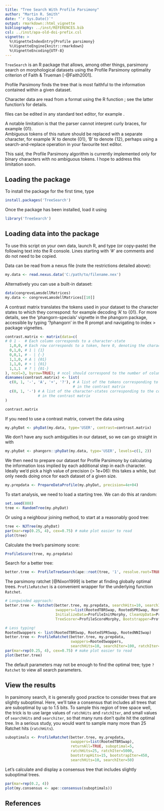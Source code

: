 ---
title: "Tree Search With Profile Parsimony"
author: "Martin R. Smith"
date: "`r Sys.Date()`"
output: rmarkdown::html_vignette
bibliography: ../inst/REFERENCES.bib
csl: ../inst/apa-old-doi-prefix.csl
vignette: >
  %\VignetteIndexEntry{Profile parsimony}
  %\VignetteEngine{knitr::rmarkdown}
  %\VignetteEncoding{UTF-8}
---


`TreeSearch` is an R package that allows, among other things, parsimony search 
on morphological datasets using the Profile Parsimony optimality criterion of 
Faith & Trueman [-@Faith2001].

Profile Parsimony finds the tree that is most faithful to the information contained 
within a given dataset.


Character data are read from a \emph{restricted} \acronym{NEXUS} format using the R function
\code{\link{read.nexus.data}}; see the latter function's \link[=read.nexus.data]{documentation} for details.

\acronym{NEXUS} files can be edited in any standard text editor,
 for example \href{https://notepad-plus-plus.org/}{Notepad++}.
 
A notable limitation is that the parser cannot interpret curly braces, for example {01}.  
Ambiguous tokens of this nature should be replaced with a separate character, for example 
'A' to denote {01}, 'B' to denote {12}, perhaps using a search-and-replace operation in your 
favourite text editor.

This said, the Profile Parsimony algorithm is currently implemented only for binary characters
with no ambiguous tokens.
I hope to address this limitation soon.

## Loading the package
To install the package for the first time, type
```r
install.packages('TreeSearch')
```
Once the package has been installed, load it using
```{r Load library}
library('TreeSearch')
```

## Loading data into the package
To use this script on your own data, launch R, and type (or copy-paste) the following text
into the R console.  Lines starting with '#' are comments and do not need to be copied.

Data can be read from a nexus file (note the restrictions detailed above):
```r
my.data <- read.nexus.data('C:/path/to/filename.nex')
```

Alternatively you can use a built-in dataset:
```{r Load Longrich data}
data(congreveLamsdellMatrices)
my.data <- congreveLamsdellMatrices[[10]]
```

A contrast matrix translates the tokens used in your dataset to the character states to 
   which they correspond: for example decoding 'A' to {01}.
   For more details, see the 'phangorn-specials' vignette in the phangorn package,
   accessible by typing '?phangorn' in the R prompt and navigating to 
   index > package vignettes.

```{r Contrast matrix}
contrast.matrix <- matrix(data=c(
# 0 1 -  # Each column corresponds to a character-state
  1,0,0, # Each row corresponds to a token, here 0, denoting the character-state set {0} 
  0,1,0, # 1 | {1}
  0,0,1, # - | {-}
  1,1,0, # A | {01}
  1,1,0, # + | {01}
  1,1,1  # ? | {01-}
), ncol=3, byrow=TRUE); # ncol should correspond to the number of columns in the matrix
dimnames(contrast.matrix) <- list(
  c(0, 1, '-', 'A', '+', '?'), # A list of the tokens corresponding to each row
                               # in the contrast matrix
  c(0, 1, '-') # A list of the character-states corresponding to the columns 
               # in the contrast matrix
)

contrast.matrix
```

If you need to use a contrast matrix, convert the data using 
```r
my.phyDat <- phyDat(my.data, type='USER', contrast=contrast.matrix)
```

We don't have any such ambiguities in our dataset, so we can go straight in with
```{r Prepare data}
my.phyDat <- phangorn::phyDat(my.data, type='USER', levels=c(1, 2))
```

We then need to prepare our dataset for Profile Parsimony by calculating the 
information loss implied by each additional step in each character.
Ideally we'd pick a high value of precision (> 1e+06): this takes a while, 
but only needs doing once for each dataset of a given size.

```{r Prepare the data for analysis}
my.prepdata <- PrepareDataProfile(my.phyDat, precision=4e+04)
```

To start analysis, we need to load a starting tree.  We can do this at random:
```{r Random tree}
set.seed(888)
tree <- RandomTree(my.phyDat)
```

Or using a neighbour joining method, to start at a reasonably good tree:
```{r NJ Tree}
tree <- NJTree(my.phyDat)
par(mar=rep(0.25, 4), cex=0.75) # make plot easier to read
plot(tree)
```

Calculate the tree's parsimony score:
```{R Starting score}
ProfileScore(tree, my.prepdata)
```

Search for a better tree:
```{r Tree search}
better.tree <- ProfileTreeSearch(ape::root(tree, '1', resolve.root=TRUE), my.prepdata, EdgeSwapper=RootedTBRSwap)
```

The parsimony ratchet [@Nixon1999] is better at finding globally optimal trees. `ProfileRatchet`
is a convenient wrapper for the underlying function `Ratchet`.
```r
# Longwinded approach:
better.tree <- Ratchet(better.tree, my.prepdata, searchHits=10, searchIter=100, ratchIter=5,
                       swappers=list(RootedTBRSwap, RootedSPRSwap, RootedNNISwap),
                       InitializeData=ProfileInitMorphy, CleanUpData=ProfileDestroyMorphy,
                       TreeScorer=ProfileScoreMorphy, Bootstrapper=ProfileBootstrap)
```
```{r Ratchet search}
# Less typing!
RootedSwappers <- list(RootedTBRSwap, RootedSPRSwap, RootedNNISwap)
better.tree <- ProfileRatchet(better.tree, my.prepdata,
                              swappers=RootedSwappers,
                              searchHits=10, searchIter=100, ratchIter=5)
par(mar=rep(0.25, 4), cex=0.75) # make plot easier to read
plot(better.tree)
```

The default parameters may not be enough to find the optimal tree; type 
`?Ratchet` to view all search parameters.

## View the results

In parsimony search, it is generally good practice to consider trees that are slightly suboptimal.
Here, we'll take a consensus that includes all trees that are suboptimal by up to 1.5 bits.
To sample this region of tree space well, the trick is to use large values of 
`ratchHits` and `ratchIter`, and small values of `searchHits` and
`searchiter`, so that many runs don't quite hit the optimal tree.
In a serious study, you would want to sample many more than 25 Ratchet hits (`ratchHits`).

```{R Suboptimal sampling}
suboptimals <- ProfileRatchet(better.tree, my.prepdata, 
                              swappers=list(RootedTBRSwap),
                              returnAll=TRUE, suboptimal=5, 
                              ratchHits=25, ratchIter=5000, 
                              bootstrapHits=15, bootstrapIter=450,
                              searchHits=10, searchIter=50)
```

Let's calculate and display a consensus tree that includes slightly suboptimal trees.
```{r Plot suboptimal consensus}
par(mar=rep(0.2, 4))
plot(my.consensus <- ape::consensus(suboptimals))
```


## References

